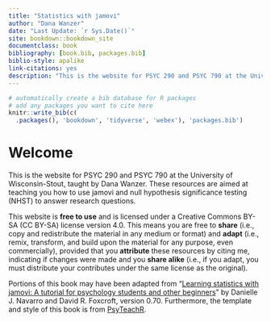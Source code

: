 ```yaml
---
title: "Statistics with jamovi"
author: "Dana Wanzer"
date: "Last Update: `r Sys.Date()`"
site: bookdown::bookdown_site
documentclass: book
bibliography: [book.bib, packages.bib]
biblio-style: apalike
link-citations: yes
description: "This is the website for PSYC 290 and PSYC 790 at the University of Wisconsin-Stout, taught by Dana Wanzer."
---
```


```r
# automatically create a bib database for R packages
# add any packages you want to cite here
knitr::write_bib(c(
  .packages(), 'bookdown', 'tidyverse', 'webex'), 'packages.bib')

```

# Welcome {.unnumbered}

This is the website for PSYC 290 and PSYC 790 at the University of Wisconsin-Stout, taught by Dana Wanzer. These resources are aimed at teaching you how to use jamovi and null hypothesis significance testing (NHST) to answer research questions.

This website is **free to use** and is licensed under a Creative Commons BY-SA (CC BY-SA) license version 4.0. This means you are free to **share** (i.e., copy and redistribute the material in any medium or format) and **adapt** (i.e., remix, transform, and build upon the material for any purpose, even commercially), provided that you **attribute** these resources by citing me, indicating if changes were made and you **share alike** (i.e., if you adapt, you must distribute your contributes under the same license as the original).

Portions of this book may have been adapted from "[Learning statistics with jamovi: A tutorial for psychology students and other beginners](http://www.learnstatswithjamovi.com)" by Danielle J. Navarro and David R. Foxcroft, version 0.70. Furthermore, the template and style of this book is from [PsyTeachR](https://psyteachr.github.io/book-template/setup.html).

